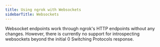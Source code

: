 ```yaml
---
title: Using ngrok with Websockets
sidebarTitle: Websockets
---
```


Websocket endpoints work through ngrok's HTTP endpoints without any changes. However, there is currently no support for introspecting websockets beyond the initial 0 Switching Protocols response.
